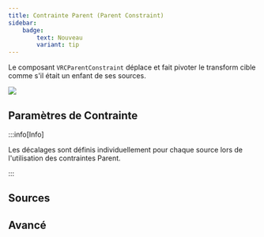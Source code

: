 ```yaml
---
title: Contrainte Parent (Parent Constraint)
sidebar:
    badge: 
        text: Nouveau
        variant: tip
---
```




Le composant `VRCParentConstraint` déplace et fait pivoter le transform cible comme s'il était un enfant de ses sources.

![](/img/avatars/constraints/parent.png)

<ConstraintMainSettings />

<ConstraintActivation />

## Paramètres de Contrainte

<ConstraintSubSettings affectedTrs="Position/Rotation" />
:::info[Info]

Les décalages sont définis individuellement pour chaque source lors de l'utilisation des contraintes Parent.

:::

## Sources

<ConstraintSources />

## Avancé

<ConstraintAdvanced affectedTrs="Position/Rotation" />
